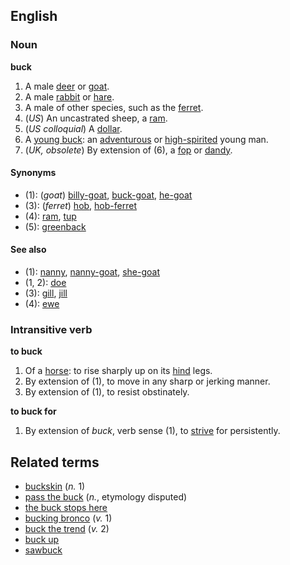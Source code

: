 ==English==
===Noun===
'''buck'''
#A male [[deer]] or [[goat]].
#A male [[rabbit]] or [[hare]].
#A male of other species, such as the [[ferret]].
#(''US'') An uncastrated sheep, a [[ram]].
#(''US colloquial'') A [[dollar]].
#A [[young buck]]: an [[adventurous]] or [[high-spirited]] young man.
#(''UK, obsolete'') By extension of (6), a [[fop]] or [[dandy]].

====Synonyms====
*(1): (''goat'') [[billy-goat]], [[buck-goat]], [[he-goat]]
*(3): (''ferret'') [[hob]], [[hob-ferret]]
*(4): [[ram]], [[tup]]
*(5): [[greenback]]

====See also====
*(1): [[nanny]], [[nanny-goat]], [[she-goat]]
*(1, 2): [[doe]]
*(3): [[gill]], [[jill]]
*(4): [[ewe]]

===Intransitive verb===
'''to buck'''
#Of a [[horse]]: to rise sharply up on its [[hind]] legs.
#By extension of (1), to move in any sharp or jerking manner.
#By extension of (1), to resist obstinately.

'''to buck for'''
#By extension of ''buck'', verb sense (1), to [[strive]] for persistently.

==Related terms==
*[[buckskin]] (''n.'' 1)
*[[pass the buck]] (''n.'', etymology disputed)
*[[the buck stops here]]
*[[bucking bronco]] (''v.'' 1)
*[[buck the trend]] (''v.'' 2)
*[[buck up]]
*[[sawbuck]]